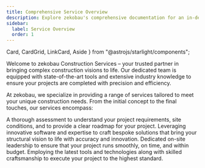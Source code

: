```yaml
---
title: Comprehensive Service Overview
description: Explore zekobau's comprehensive documentation for an in-depth look at our premium tools and construction services. 
sidebar:
  label: Service Overview
  order: 1
---
```


  Card,
  CardGrid,
  LinkCard,
  Aside
} from "@astrojs/starlight/components";

Welcome to zekobau Construction Services – your trusted partner in bringing complex construction visions to life. Our dedicated team is equipped with state-of-the-art tools and extensive industry knowledge to ensure your projects are completed with precision and efficiency.

At zekobau, we specialize in providing a range of services tailored to meet your unique construction needs. From the initial concept to the final touches, our services encompass:

<CardGrid stagger>

  <Card title="Pre-construction Consultations" icon="star">
    A thorough assessment to understand your project requirements, site conditions, and to provide a clear roadmap for your project.
  </Card>

  <Card title="Design and Engineering" icon="star">
    Leveraging innovative software and expertise to craft bespoke solutions that bring your structural vision to life with accuracy and innovation.
  </Card>

   <Card title="Project Management" icon="star">
    Dedicated on-site leadership to ensure that your project runs smoothly, on time, and within budget.
  </Card>

   <Card title="Construction and Installation" icon="star">
    Employing the latest tools and technologies along with skilled craftsmanship to execute your project to the highest standard.
  </Card>
</CardGrid>